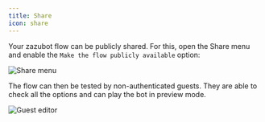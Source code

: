 ```yaml
---
title: Share
icon: share
---
```


Your zazubot flow can be publicly shared. For this, open the Share menu and enable the `Make the flow publicly available` option:

<Frame>
  <img src="/images/share.png" alt="Share menu" />
</Frame>

The flow can then be tested by non-authenticated guests. They are able to check all the options and can play the bot in preview mode.

<Frame>
  <img src="/images/guest-editor.png" alt="Guest editor" />
</Frame>
